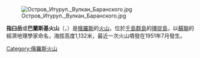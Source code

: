 [[Image:Остров_Итуруп._Вулкан_Баранского.jpg|right]]

{{coord|45.097|N|148.024|E|display=title|type:mountain}}

'''指臼岳'''或'''巴蘭斯基火山'''（{{lang-ru|Вулкан Баранского}}，{{lang-ja|指臼岳/さしうすだけ}}）是[[俄羅斯|俄羅斯]]的[[火山|火山]]，位於[[千島群島|千島群島]]的[[擇捉島|擇捉島]]，以[[蘇聯|蘇聯]]的經濟地理學家命名，海拔高度1,132米，最近一次火山噴發在1951年7月發生。

{{Russia-geo-stub}}
[[Category:俄羅斯火山|Category:俄羅斯火山]]